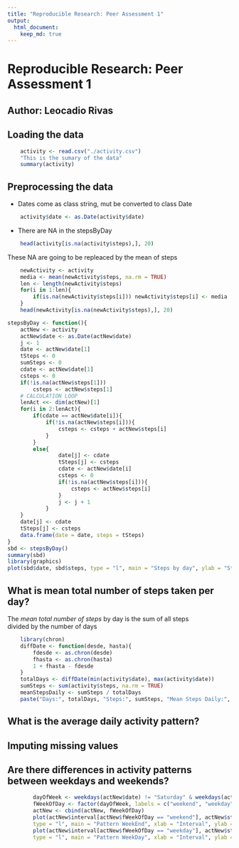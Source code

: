 ```yaml
---
title: "Reproducible Research: Peer Assessment 1"
output: 
  html_document:
    keep_md: true
---
```

# Reproducible Research: Peer Assessment 1  
## Author: Leocadio Rivas  
  

## Loading the data

```r
    activity <- read.csv("./activity.csv")
    "This is the sumary of the data"
    summary(activity)
```               
  
## Preprocessing the data  
- Dates come as class string, mut be converted to class Date  

```r
    activity$date <- as.Date(activity$date)
```
  
- There are NA in the stepsByDay  
```r
    head(activity[is.na(activity$steps),], 20)
```
  These NA are going to be repleaced by the mean of steps
```r
    newActivity <- activity
    media <- mean(newActivity$steps, na.rm = TRUE)
    len <- length(newActivity$steps)
    for(i in 1:len){
        if(is.na(newActivity$steps[i])) newActivity$steps[i] <- media
    }
    head(newActivity[is.na(newActivity$steps),], 20)


```

```r
stepsByDay <- function(){
    actNew <- activity
    actNew$date <- as.Date(actNew$date)
    j <- 1
    date <- actNew$date[1]
    tSteps <- 0
    sumSteps <- 0
    cdate <- actNew$date[1]
    csteps <- 0
    if(!is.na(actNew$steps[1]))
        csteps <- actNew$steps[1]
    # CALCULATION LOOP
    lenAct <<- dim(actNew)[1]
    for(i in 2:lenAct){
        if(cdate == actNew$date[i]){
            if(!is.na(actNew$steps[i])){
                csteps <- csteps + actNew$steps[i]
            }
        }
        else{
                date[j] <- cdate
                tSteps[j] <- csteps
                cdate <- actNew$date[i]
                csteps <- 0
                if(!is.na(actNew$steps[i])){
                    csteps <- actNew$steps[i]
                }
                j <- j + 1
            }
    }
    date[j] <- cdate
    tSteps[j] <- csteps
    data.frame(date = date, steps = tSteps)
}
sbd <- stepsByDay()
summary(sbd)
library(graphics)
plot(sbd$date, sbd$steps, type = "l", main = "Steps by day", ylab = "Steps", xlab  = "Date")
```

## What is mean total number of steps taken per day?  
The *mean total number of steps* by day is the sum of all steps  
divided by the number of days  

```r
    library(chron)
    diffDate <- function(desde, hasta){
        fdesde <- as.chron(desde)
        fhasta <- as.chron(hasta)
        1 + fhasta - fdesde
    }      
    totalDays <- diffDate(min(activity$date), max(activity$date))
    sumSteps <- sum(activity$steps, na.rm = TRUE)
    meanStepsDaily <- sumSteps / totalDays
    paste("Days:", totalDays, "Steps:", sumSteps, "Mean Steps Daily:", meanStepsDaily)

```

## What is the average daily activity pattern?
## Imputing missing values



## Are there differences in activity patterns between weekdays and weekends?
```r
        dayOfWeek <- weekdays(actNew$date) != "Saturday" & weekdays(actNew$date) != "Sunday"
        fWeekOfDay <- factor(dayOfWeek, labels = c("weekend", "weekday"))
        actNew <- cbind(actNew, fWeekOfDay)
        plot(actNew$interval[actNew$fWeekOfDay == "weekend"], actNew$steps[actNew$fWeekOfDay == "weekend"], 
        type = "l", main = "Pattern WeekEnd", xlab = "Interval", ylab = "Steps")
        plot(actNew$interval[actNew$fWeekOfDay == "weekday"], actNew$steps[actNew$fWeekOfDay == "weekday"], 
        type = "l", main = "Pattern WeekDay", xlab = "Interval", ylab = "Steps")
```


